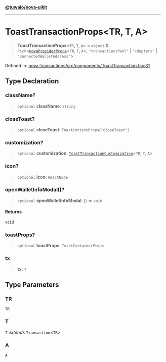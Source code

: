 [**@tuwaio/nova-uikit**](../../../README.md)

***

# ToastTransactionProps\<TR, T, A\>

> **ToastTransactionProps**\<`TR`, `T`, `A`\> = `object` & `Pick`\<[`NovaProviderProps`](../providers/type-aliases/NovaProviderProps.md)\<`TR`, `T`, `A`\>, `"transactionsPool"` \| `"adapters"` \| `"connectedWalletAddress"`\>

Defined in: [nova-transactions/src/components/ToastTransaction.tsx:31](https://github.com/TuwaIO/nova-uikit/blob/6aeab728cfd962d1f842390efac1e0823880290c/packages/nova-transactions/src/components/ToastTransaction.tsx#L31)

## Type Declaration

### className?

> `optional` **className**: `string`

### closeToast?

> `optional` **closeToast**: `ToastContentProps`\[`"closeToast"`\]

### customization?

> `optional` **customization**: [`ToastTransactionCustomization`](ToastTransactionCustomization.md)\<`TR`, `T`, `A`\>

### icon?

> `optional` **icon**: `ReactNode`

### openWalletInfoModal()?

> `optional` **openWalletInfoModal**: () => `void`

#### Returns

`void`

### toastProps?

> `optional` **toastProps**: `ToastContainerProps`

### tx

> **tx**: `T`

## Type Parameters

### TR

`TR`

### T

`T` *extends* `Transaction`\<`TR`\>

### A

`A`
